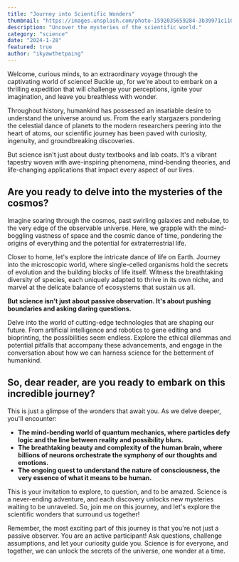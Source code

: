 ```yaml
---
title: "Journey into Scientific Wonders"
thumbnail: "https://images.unsplash.com/photo-1592035659284-3b39971c1107"
description: "Uncover the mysteries of the scientific world."
category: "science"
date: "2024-1-28"
featured: true
author: "ikyawthetpaing"
---
```


Welcome, curious minds, to an extraordinary voyage through the captivating world of science! Buckle up, for we're about to embark on a thrilling expedition that will challenge your perceptions, ignite your imagination, and leave you breathless with wonder.

Throughout history, humankind has possessed an insatiable desire to understand the universe around us. From the early stargazers pondering the celestial dance of planets to the modern researchers peering into the heart of atoms, our scientific journey has been paved with curiosity, ingenuity, and groundbreaking discoveries.

But science isn't just about dusty textbooks and lab coats. It's a vibrant tapestry woven with awe-inspiring phenomena, mind-bending theories, and life-changing applications that impact every aspect of our lives.

## Are you ready to delve into the mysteries of the cosmos?

Imagine soaring through the cosmos, past swirling galaxies and nebulae, to the very edge of the observable universe. Here, we grapple with the mind-boggling vastness of space and the cosmic dance of time, pondering the origins of everything and the potential for extraterrestrial life.

Closer to home, let's explore the intricate dance of life on Earth. Journey into the microscopic world, where single-celled organisms hold the secrets of evolution and the building blocks of life itself. Witness the breathtaking diversity of species, each uniquely adapted to thrive in its own niche, and marvel at the delicate balance of ecosystems that sustain us all.

**But science isn't just about passive observation. It's about pushing boundaries and asking daring questions.**

Delve into the world of cutting-edge technologies that are shaping our future. From artificial intelligence and robotics to gene editing and bioprinting, the possibilities seem endless. Explore the ethical dilemmas and potential pitfalls that accompany these advancements, and engage in the conversation about how we can harness science for the betterment of humankind.

## So, dear reader, are you ready to embark on this incredible journey?

This is just a glimpse of the wonders that await you. As we delve deeper, you'll encounter:

- **The mind-bending world of quantum mechanics, where particles defy logic and the line between reality and possibility blurs.**
- **The breathtaking beauty and complexity of the human brain, where billions of neurons orchestrate the symphony of our thoughts and emotions.**
- **The ongoing quest to understand the nature of consciousness, the very essence of what it means to be human.**

This is your invitation to explore, to question, and to be amazed. Science is a never-ending adventure, and each discovery unlocks new mysteries waiting to be unraveled. So, join me on this journey, and let's explore the scientific wonders that surround us together!

Remember, the most exciting part of this journey is that you're not just a passive observer. You are an active participant! Ask questions, challenge assumptions, and let your curiosity guide you. Science is for everyone, and together, we can unlock the secrets of the universe, one wonder at a time.
